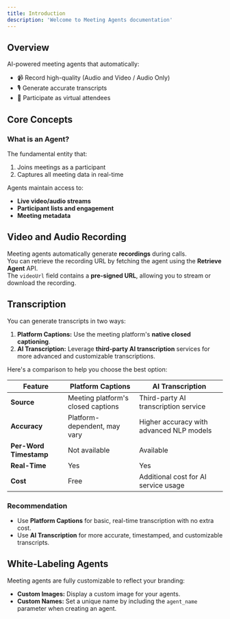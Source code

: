 ```yaml
---
title: Introduction
description: 'Welcome to Meeting Agents documentation'
---
```


## Overview

AI-powered meeting agents that automatically:

- 📹 Record high-quality (Audio and Video / Audio Only)
- 🎙️ Generate accurate transcripts  
- 🤖 Participate as virtual attendees  

## Core Concepts

### What is an Agent?

The fundamental entity that:

1. Joins meetings as a participant  
2. Captures all meeting data in real-time  

Agents maintain access to:
- **Live video/audio streams**
- **Participant lists and engagement**
- **Meeting metadata**

## Video and Audio Recording
Meeting agents automatically generate **recordings** during calls.  
You can retrieve the recording URL by fetching the agent using the **Retrieve Agent** API.  
The `videoUrl` field contains a **pre-signed URL**, allowing you to stream or download the recording.

## Transcription

You can generate transcripts in two ways:

1. **Platform Captions:** Use the meeting platform's **native closed captioning**.  
2. **AI Transcription:** Leverage **third-party AI transcription** services for more advanced and customizable transcriptions.  

Here's a comparison to help you choose the best option:

| **Feature**          | **Platform Captions**                       | **AI Transcription**                      |
|-----------------------|------------------------------------------|-----------------------------------------|
| **Source**            | Meeting platform's closed captions        | Third-party AI transcription service    |
| **Accuracy**          | Platform-dependent, may vary              | Higher accuracy with advanced NLP models |
| **Per-Word Timestamp**| Not available                             | Available                               |
| **Real-Time**         | Yes                                       | Yes                                     |
| **Cost**              | Free                                      | Additional cost for AI service usage    |

### **Recommendation**
- Use **Platform Captions** for basic, real-time transcription with no extra cost.  
- Use **AI Transcription** for more accurate, timestamped, and customizable transcripts.

## White-Labeling Agents
Meeting agents are fully customizable to reflect your branding:

- **Custom Images:** Display a custom image for your agents.  
- **Custom Names:** Set a unique name by including the `agent_name` parameter when creating an agent.  